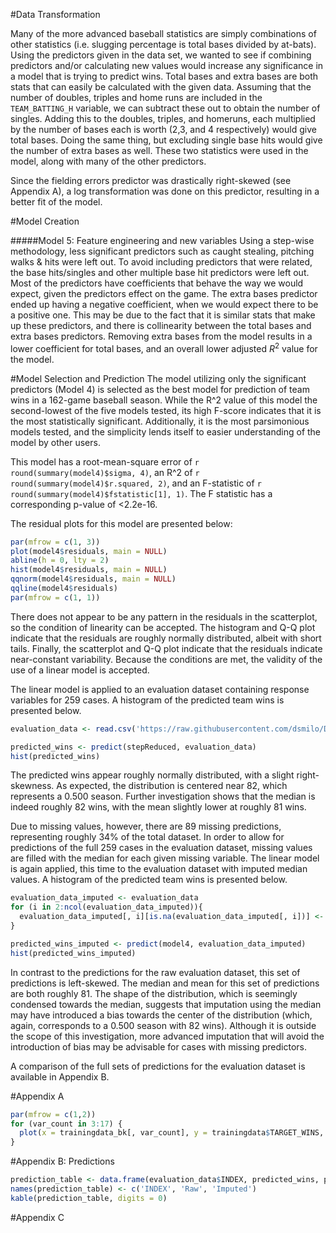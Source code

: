 
<!--move this from Logan's section to end of section 2-->
#Data Transformation

Many of the more advanced baseball statistics are simply combinations of other statistics (i.e. slugging percentage is total bases divided by at-bats). Using the predictors given in the data set, we wanted to see if combining predictors and/or calculating new values would increase any significance in a model that is trying to predict wins. Total bases and extra bases are both stats that can easily be calculated with the given data. Assuming that the number of doubles, triples and home runs are included in the `TEAM_BATTING_H` variable, we can subtract these out to obtain the number of singles. Adding this to the doubles, triples, and homeruns, each multiplied by the number of bases each is worth (2,3, and 4 respectively) would give total bases. Doing the same thing, but excluding single base hits would give the number of extra bases as well. These two statistics were used in the model, along with many of the other predictors.

Since the fielding errors predictor was drastically right-skewed (see Appendix A), a log transformation was done on this predictor, resulting in a better fit of the model. 

<!--remaining Logan's writeup in Section 3-->
#Model Creation

#####Model 5: Feature engineering and new variables
Using a step-wise methodology, less significant predictors such as caught stealing, pitching walks & hits were left out. To avoid including predictors that were related, the base hits/singles and other multiple base hit predictors were left out. Most of the predictors have coefficients that behave the way we would expect, given the predictors effect on the game. The extra bases predictor ended up having a negative coefficient, when we would expect there to be a positive one. This may be due to the fact that it is similar stats that make up these predictors, and there is collinearity between the total bases and extra bases predictors. Removing extra bases from the model results in a lower coefficient for total bases, and an overall lower adjusted $R^2$ value for the model.


<!-- new stuff -->
#Model Selection and Prediction
The model utilizing only the significant predictors (Model 4) is selected as the best model for prediction of team wins in a 162-game baseball season.  While the R^2 value of this model the second-lowest of the five models tested, its high F-score indicates that it is the most statistically significant.  Additionally, it is the most parsimonious models tested, and the simplicity lends itself to easier understanding of the model by other users.

This model has a root-mean-square error of `r round(summary(model4)$sigma, 4)`, an R^2 of `r round(summary(model4)$r.squared, 2)`, and an F-statistic of `r round(summary(model4)$fstatistic[1], 1)`. The F statistic has a corresponding p-value of <2.2e-16.

The residual plots for this model are presented below:

```r
par(mfrow = c(1, 3))
plot(model4$residuals, main = NULL)
abline(h = 0, lty = 2)
hist(model4$residuals, main = NULL)
qqnorm(model4$residuals, main = NULL)
qqline(model4$residuals)
par(mfrow = c(1, 1))
```

There does not appear to be any pattern in the residuals in the scatterplot, so the condition of linearity can be accepted.  The histogram and Q-Q plot indicate that the residuals are roughly normally distributed, albeit with short tails.  Finally, the scatterplot and Q-Q plot indicate that the residuals indicate near-constant variability.  Because the conditions are met, the validity of the use of a linear model is accepted.

The linear model is applied to an evaluation dataset containing response variables for 259 cases.  A histogram of the predicted team wins is presented below.

```r
evaluation_data <- read.csv('https://raw.githubusercontent.com/dsmilo/DATA621/master/HW1/data/moneyball-evaluation-data.csv')

predicted_wins <- predict(stepReduced, evaluation_data)
hist(predicted_wins)
```

The predicted wins appear roughly normally distributed, with a slight right-skewness.  As expected, the distribution is centered near 82, which represents a 0.500 season.  Further investigation shows that the median is indeed roughly 82 wins, with the mean slightly lower at roughly 81 wins.

Due to missing values, however, there are 89 missing predictions, representing roughly 34% of the total dataset.  In order to allow for predictions of the full 259 cases in the evaluation dataset, missing values are filled with the median for each given missing variable.  The linear model is again applied, this time to the evaluation dataset with imputed median values.  A histogram of the predicted team wins is presented below.

```r
evaluation_data_imputed <- evaluation_data
for (i in 2:ncol(evaluation_data_imputed)){
  evaluation_data_imputed[, i][is.na(evaluation_data_imputed[, i])] <- median(evaluation_data_imputed[, i], na.rm = TRUE)
}

predicted_wins_imputed <- predict(model4, evaluation_data_imputed)
hist(predicted_wins_imputed)
```

In contrast to the predictions for the raw evaluation dataset, this set of predictions is left-skewed.  The median and mean for this set of predictions are both roughly 81.  The shape of the distribution, which is seemingly condensed towards the median, suggests that imputation using the median may have introduced a bias towards the center of the distribution (which, again, corresponds to a 0.500 season with 82 wins).  Although it is outside the scope of this investigation, more advanced imputation that will avoid the introduction of bias may be advisable for cases with missing predictors.

A comparison of the full sets of predictions for the evaluation dataset is available in Appendix B.

\newpage

#Appendix A
```r
par(mfrow = c(1,2))
for (var_count in 3:17) {
  plot(x = trainingdata_bk[, var_count], y = trainingdata$TARGET_WINS, xlab = names(trainingdata)[var_count], ylab = "Target Wins")
}
```

\newpage

#Appendix B: Predictions
```r
prediction_table <- data.frame(evaluation_data$INDEX, predicted_wins, predicted_wins_imputed)
names(prediction_table) <- c('INDEX', 'Raw', 'Imputed')
kable(prediction_table, digits = 0)
```

\newpage

#Appendix C
```r

```